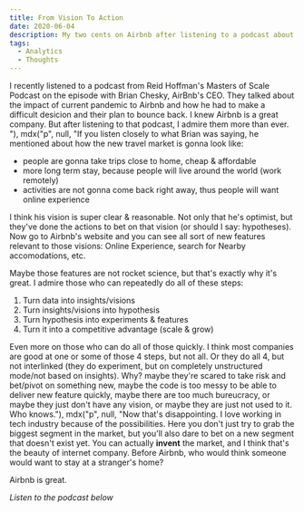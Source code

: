 ```yaml
---
title: From Vision To Action
date: 2020-06-04
description: My two cents on Airbnb after listening to a podcast about Airbnb
tags:
  - Analytics
  - Thoughts
---
```


I recently listened to a podcast from Reid Hoffman's Masters of Scale Podcast on the episode with Brian Chesky, AirBnb's CEO. They talked about the impact of current pandemic to Airbnb and how he had to make a difficult desicion and their plan to bounce back. I knew Airbnb is a great company. But after listening to that podcast, I admire them more than ever. \"), mdx(\"p\", null, \"If you listen closely to what Brian was saying, he mentioned about how the new travel market is gonna look like:
- people are gonna take trips close to home, cheap & affordable
- more long term stay, because people will live around the world (work remotely)
- activities are not gonna come back right away, thus people will want online experience

I think his vision is super clear & reasonable. Not only that he's optimist, but they've done the actions to bet on that vision (or should I say: hypotheses). Now go to Airbnb's website and you can see all sort of new features relevant to those visions: Online Experience, search for Nearby accomodations, etc. 

Maybe those features are not rocket science, but that's exactly why it's great. I admire those who can repeatedly do all of these steps: 
1. Turn data into insights/visions
2. Turn insights/visions into hypothesis 
3. Turn hypothesis into experiments & features
4. Turn it into a competitive advantage (scale & grow)

Even more on those who can do all of those quickly. I think most companies are good at one or some of those 4 steps, but not all. Or they do all 4, but not interlinked (they do experiment, but on completely unstructured mode/not based on insights). Why? maybe they're scared to take risk and bet/pivot on something new, maybe the code is too messy to be able to deliver new feature quickly, maybe there are too much bureucracy, or maybe they just don't have any vision, or maybe they are just not used to it. Who knows.\"), mdx(\"p\", null, \"Now that's disappointing. I love working in tech industry because of the possibilities. Here you don't just try to grab the biggest segment in the market, but you'll also dare to bet on a new segment that doesn't exist yet. You can actually **invent** the market, and I think that's the beauty of internet company.  Before Airbnb, who would think someone would want to stay at a stranger's home?

Airbnb is great.



*Listen to the podcast below*

<SpotifyPlayer
  uri="spotify:episode:612iuE2yoS6sX1GGfaDE7W"
  size="large"
  theme="black"
  view="list"
/>





